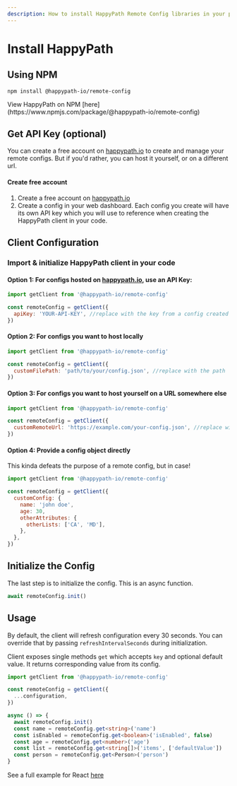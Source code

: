 ```yaml
---
description: How to install HappyPath Remote Config libraries in your project
---
```



# Install HappyPath

## Using NPM

```mdx copy
npm install @happypath-io/remote-config
```

<Callout>
  View HappyPath on NPM
  [here](https://www.npmjs.com/package/@happypath-io/remote-config)
</Callout>

## Get API Key (optional)

You can create a free account on [happypath.io](https://app.happypath.io) to create
and manage your remote configs. But if you'd rather, you can host it yourself, or
on a different url.

#### Create free account

1. Create a free account on [happypath.io](https://app.happypath.io)
2. Create a config in your web dashboard. Each config you create will have its own API key which you will use to reference when creating the HappyPath client in your code.

## Client Configuration

### Import & initialize HappyPath client in your code

#### Option 1: For configs hosted on [happypath.io](https://app.happypath.io), use an API Key:

```js filename="happypath.config.js" copy
import getClient from '@happypath-io/remote-config'

const remoteConfig = getClient({
  apiKey: 'YOUR-API-KEY', //replace with the key from a config created on happypath.io
})
```

#### Option 2: For configs you want to host locally

```js filename="happypath.config.js" copy
import getClient from '@happypath-io/remote-config'

const remoteConfig = getClient({
  customFilePath: 'path/to/your/config.json', //replace with the path
})
```

#### Option 3: For configs you want to host yourself on a URL somewhere else

```js filename="happypath.config.js" copy
import getClient from '@happypath-io/remote-config'

const remoteConfig = getClient({
  customRemoteUrl: 'https://example.com/your-config.json', //replace with URL
})
```

#### Option 4: Provide a config object directly

This kinda defeats the purpose of a remote config, but in case!

```js filename="happypath.config.js" copy
import getClient from '@happypath-io/remote-config'

const remoteConfig = getClient({
  customConfig: {
    name: 'john doe',
    age: 30,
    otherAttributes: {
      otherLists: ['CA', 'MD'],
    },
  },
})
```

## Initialize the Config

The last step is to initialize the config. This is an async function.

```js
await remoteConfig.init()
```

## Usage

By default, the client will refresh configuration every 30 seconds. You can override that by passing `refreshIntervalSeconds` during initialization.

Client exposes single methods `get` which accepts `key` and optional default value. It returns corresponding value from its config.

```ts
import getClient from '@happypath-io/remote-config'

const remoteConfig = getClient({
  ...configuration,
})

async () => {
  await remoteConfig.init()
  const name = remoteConfig.get<string>('name')
  const isEnabled = remoteConfig.get<boolean>('isEnabled', false)
  const age = remoteConfig.get<number>('age')
  const list = remoteConfig.get<string[]>('items', ['defaultValue'])
  const person = remoteConfig.get<Person>('person')
}
```

<Callout>See a full example for React [here](/examples/react)</Callout>
